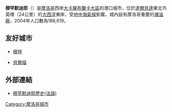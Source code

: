 {{Infobox Settlement
<!--See the Table at Infobox Settlement for all fields and descriptions of usage-->
<!-- Basic info  ---------------->
|name          = 穆罕默迪耶
|other_name             = Mohammédia
|native_name            =  المحمدية
|nickname               = 
|settlement_type        =
|motto                  =
<!-- images and maps  ----------->
|image_skyline          = Le parc des villes jumelées Mohammedia.jpg
|imagesize              = 
|image_caption          = 
|image_flag             = 
|flag_size              =
|image_seal             = 
|seal_size              =
|image_shield           = 
|shield_size            =
|image_map              = 
|mapsize                =
|map_caption            = 
|pushpin_map            = Morocco<!-- the name of a location map as per http://en.wikipedia.org/wiki/Template:Location_map -->
|pushpin_label_position =bottom
|pushpin_mapsize        =300
|pushpin_map_caption    =Location in Morocco
<!-- Location ------------------>
|subdivision_type       = 國家
|subdivision_name       = {{flagcountry|Morocco}}
|subdivision_type1      = [[摩洛哥行政區劃|大區]]
|subdivision_name1      = [[大卡薩布蘭卡大區|大卡薩布蘭卡大區]]
|subdivision_type2      =
|subdivision_name2      = 
|subdivision_type3      =
|subdivision_name3      = 
|<!-- Politics ----------------->
|government_footnotes   =
|government_type        =
|leader_title           =
|leader_name            =
|leader_title1          =  <!-- for places with, say, both a mayor and a city manager -->
|leader_name1           =
|established_title      =  <!-- Settled -->
|established_date       = 
<!-- Area    --------------------->
|area_magnitude         = 
|unit_pref                =Imperial <!--Enter: Imperial, if Imperial (metric) is desired-->
|area_footnotes           =
|area_total_km2           = <!-- ALL fields dealing with a measurements are subject to automatic unit conversion-->
|area_land_km2            = <!--See table @ Template:Infobox Settlement for details on automatic unit conversion-->
<!-- Population   ----------------------->
|population_as_of               =2004
|population_footnotes           =
|population_note                =
|population_total               = 188,619
|population_density_km2         =
|population_density_sq_mi       =
|population_metro               =
|population_density_metro_km2   =
|population_density_metro_sq_mi =
|population_blank1_title        =Ethnicities
|population_blank1              =
|population_density_blank1_km2 =   
|population_density_blank1_sq_mi =
<!-- General information  --------------->
|timezone               = [[歐洲西部時間|歐洲西部時間]] 
|utc_offset             =  +0
|timezone_DST           = [[歐洲西部夏令時間|歐洲西部夏令時間]]
|utc_offset_DST         = +1
|latd=33|latm=41|lats=|latNS=N
|longd=7|longm=23|longs=|longEW=W
|elevation_footnotes    =  <!--for references: use <ref> </ref> tags-->
|elevation_m            = 
|elevation_ft           =
<!-- Area/postal codes & others -------->
|postal_code_type       =  <!-- enter ZIP code, Postcode, Post code, Postal code... -->
|postal_code            =
|area_code              =
|blank_name             =
|blank_info             =
|blank1_name            =
|blank1_info            =
|website                = 
|footnotes              = 
}} 

'''穆罕默迪耶'''（{{lang-ar|المحمدية|Mohammédia}}）是[[摩洛哥|摩洛哥]]西岸[[大卡薩布蘭卡大區|大卡薩布蘭卡大區]]的港口城市，位於[[達爾貝達|達爾貝達]]東北15英哩（24公里）的[[大西洋|大西洋]]東岸，受[[地中海氣候|地中海氣候]]影響。城內設有摩洛哥重要的[[煉油廠|煉油廠]]，2004年人口數為188,619。

==友好城市==
*{{flagcountry|Belgium}}[[根特|根特]]
*{{flagcountry|France}}[[貝爾福|貝爾福]]

==外部連結==
* [http://www.unevieafedala.com/ 穆罕默迪耶歷史(法語)] {{Wayback|url=http://www.unevieafedala.com/ |date=20081216185729 }}

{{coord|33|41|N|7|23|W|display=title|region:MA_type:city_source:dewiki}}

{{Authority control}}
[[Category:摩洛哥城市|Category:摩洛哥城市]]